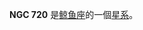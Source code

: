 {{NGCInfoBox|NGCID=NGC 720|發現者=弗里德里希·威廉·赫歇爾|發現日期=1785年10月3日|其他編號=MCG -2-5-68|曆元=J2000.0|赤經=1時53分0.4秒
|赤緯=-13°44'19"|星座=鲸鱼座|星體=星系|星等=10.2|表面亮度=12.9|藍等=11.2}}

'''NGC 720''' 是[[鲸鱼座|鲸鱼座]]的一個[[星系|星系]]。

{{NGCReference|720}}
{{Catalogs|NGC=720}}

{{Galaxy-stub}}